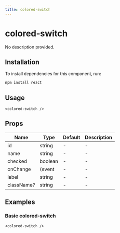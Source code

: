 ```yaml
---
title: colored-switch
---
```


# colored-switch

No description provided.

## Installation
To install dependencies for this component, run:
```bash
npm install react
```

## Usage
```tsx
<colored-switch />
```

## Props
| Name      | Type     | Default | Description                 |
|-----------|----------|---------|-----------------------------|
| id | string | - | - |
| name | string | - | - |
| checked | boolean | - | - |
| onChange | (event | - | - |
| label | string | - | - |
| className? | string | - | - |

## Examples

### Basic colored-switch
```tsx
<colored-switch />
```

